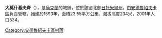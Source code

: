 {{coord|50|1|34|N|28|50|13|E|scale:30000|display=title}}

'''大莫什基夫齊'''（{{lang-uk|Великі Мошківці}}），是[[烏克蘭|烏克蘭]]的城鎮，位於該國北部[[日托米爾州|日托米爾州]]，由[[安德魯紹夫卡區|安德魯紹夫卡區]]負責管轄，始建於1593年，面積23.55平方公里，海拔高度234米，2001年人口534。

{{Ukraine-geo-stub}}
[[Category:安德魯紹夫卡區村落|Category:安德魯紹夫卡區村落]]
